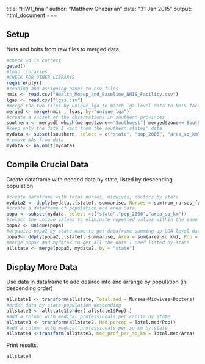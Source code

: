 title: "HW1_final"
author: "Matthew Ghazarian"
date: "31 Jan 2015"
output: html_document
===

Setup
---
Nuts and bolts from raw files to merged data
```r
#check wd is correct 
getwd()
#load libraries
#CHECK FOR OTHER LIBRARYS
require(plyr)
#reading and assigning names to csv files
nmis <- read.csv("Health_Mopup_and_Baseline_NMIS_Facility.csv")
lgas <- read.csv("lgas.csv")
#merge the two files by unique_lga to match lga-level data to NMIS facilities data
merged <- merge(nmis , lgas, by="unique_lga")
#create a subset of the observations in southern provinces
southern <- merged[ which(merged$zone=='Southwest'| merged$zone=='South-South'| merged$zone== 'Southeast'), ]
#keep only the data I want from the southern states' data
mydata <- subset(southern, select = c("state", "pop_2006", "area_sq_km","num_nurses_fulltime", "num_nursemidwives_fulltime", "num_doctors_fulltime"))
#remove NAs from data
mydata <- na.omit(mydata)
```

Compile Crucial Data
---
Create dataframe with needed data by state, listed by descending population
```r
#create dataframe with total nurses, midwives, doctors by state
mydata2 <- ddply(mydata,.(state), summarise, Nurses = sum(num_nurses_fulltime), Midwives = sum(num_nursemidwives_fulltime), Doctors = sum(num_doctors_fulltime))
#create a dataframe of population and area data
popa <- subset(mydata, select =c("state","pop_2006","area_sq_km"))
#select the unique values to eliminate repeated values within the same state
popa2 <- unique(popa)
#organize popa2 by state name to get dataframe summing up LGA-level data to get state-level data
popa3<- ddply(popa2,.(state), summarise, Area = sum(area_sq_km), Pop = sum(pop_2006))
#merge popa2 and mydata2 to get all the data I need listed by state
allstate <- merge(popa3, mydata2, by = "state")
```

Display More Data
---
Use data in dataframe to add desired info and arrange by population (in descending order)
``` r

allstate1 <- transform(allstate, Total.med = Nurses+Midwives+Doctors)
#order data by state population descending 
allstate2 <- allstate1[order(-allstate1$Pop),] 
#add a column with medical professionals per capita by state
allstate3 <- transform(allstate2, Med.percap = Total.med/Pop))
#add a column with medical professionals per sq km by state
allstate4 <-transform(allstate3, med_prof_per_sq_km = Total.med/Area)
```


Print results.
```r
allstate4
```